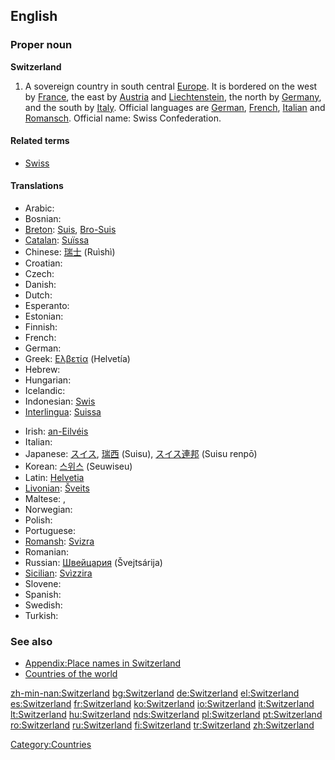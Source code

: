 ==English==

===Proper noun===
'''Switzerland'''
{{wikipedia}}

# A sovereign country in south central [[Europe]]. It is bordered on the west by [[France]], the east by [[Austria]] and [[Liechtenstein]], the north by [[Germany]], and the south by [[Italy]]. Official languages are [[German]], [[French]], [[Italian]] and [[Ladin|Romansch]]. Official name: Swiss Confederation.

====Related terms====
* [[Swiss]]

====Translations====
{{trans-top|sovereign country}}
* Arabic: {{ARchar|[[سويسرا]]}} {{unicode|(suwísra)}} {{f}}
* Bosnian: {{t-|bs|Švicarska|f}}
* [[Breton]]: [[Suis]], [[Bro-Suis]]
* [[Catalan]]: [[Suïssa]] {{f}}
* Chinese: [[瑞士]] (Ruìshì)
* Croatian: {{t-|hr|Švicarska|f}}
* Czech: {{t+|cs|Švýcarsko|n}}
* Danish: {{t-|da|Schweiz}}
* Dutch: {{t+|nl|Zwitserland}}
* Esperanto: {{t-|eo|Svislando|xs=Esperanto}}
* Estonian: {{t-|et|Šveits}}
* Finnish: {{t+|fi|Sveitsi}}
* French: {{t+|fr|Suisse}}
* German: {{t+|de|Schweiz|f}}
* Greek: [[Ελβετία]] (Helvetía) {{f}}
* Hebrew: {{he-translation|שווייץ|shváyitz}} {{f}}
* Hungarian: {{t+|hu|Svájc}}
* Icelandic: {{t+|is|Sviss|f}}
* Indonesian: [[Swis]]
* [[Interlingua]]: [[Suissa]]
{{trans-mid}}
* Irish: [[an-Eilvéis]] {{f}}
* Italian: {{t+|it|Svizzera|f}}
* Japanese: [[スイス]], [[瑞西]] (Suisu), [[スイス連邦]] (Suisu renpō)
* Korean: [[스위스]] (Seuwiseu)
* Latin: [[Helvetia]] {{f}}
* [[Livonian]]: [[Šveits]]
* Maltese: {{t-|mt|Svizzera|xs=Maltese}}, {{t-|mt|l-Isvizzera|xs=Maltese}}
* Norwegian: {{t-|no|Sveits}}
* Polish: {{t+|pl|Szwajcaria|f}}
* Portuguese: {{t+|pt|Suíça|f}}
* [[Romansh]]: [[Svizra]] {{f}}
* Romanian: {{t-|ro|Elveţia|f}}
* Russian: [[Швейцария]] (Švejtsárija) {{f}}
* [[Sicilian]]: [[Svìzzira]] {{f}}
* Slovene: {{t+|sl|Švica|f}}
* Spanish: {{t+|es|Suiza|f}}
* Swedish: {{t+|sv|Schweiz}}
* Turkish: {{t-|tr|İsviçre}}
{{trans-bottom}}

===See also===
*[[Appendix:Place names in Switzerland]]
*[[Countries of the world]]

[[Category:Countries]]

[[zh-min-nan:Switzerland]]
[[bg:Switzerland]]
[[de:Switzerland]]
[[el:Switzerland]]
[[es:Switzerland]]
[[fr:Switzerland]]
[[ko:Switzerland]]
[[io:Switzerland]]
[[it:Switzerland]]
[[lt:Switzerland]]
[[hu:Switzerland]]
[[nds:Switzerland]]
[[pl:Switzerland]]
[[pt:Switzerland]]
[[ro:Switzerland]]
[[ru:Switzerland]]
[[fi:Switzerland]]
[[tr:Switzerland]]
[[zh:Switzerland]]